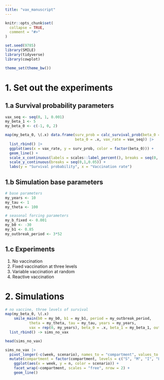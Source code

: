 ```yaml
---
title: "vax_manuscript"
---
```


```r
knitr::opts_chunk$set(
  collapse = TRUE,
  comment = "#>"
)
```

```r
set.seed(9785)
library(SMILE)
library(tidyverse)
library(cowplot)
```

```r
theme_set(theme_bw())
```

# 1. Set out the experiments 

## 1.a Survival probability parameters
```r
vax_seq <- seq(0, 1, 0.001)
my_beta_1 <- 5
my_beta_0 <- c(-1, 0, 2)

map(my_beta_0, \(.x) data.frame(surv_prob = calc_survival_prob(beta_0 = .x, beta_1 = my_beta_1, vax_rate = vax_seq),
                                beta_0 = .x, vax_rate = vax_seq)) |> 
  list_rbind() |> 
  ggplot(aes(x = vax_rate, y = surv_prob, color = factor(beta_0))) +
  geom_line() +
  scale_x_continuous(labels = scales::label_percent(), breaks = seq(0, 1, 0.1)) +
  scale_y_continuous(breaks = seq(0,1,0.05)) +
  labs(y = "Survival probability", x = "Vaccination rate")
```

## 1.b Simulation base parameters

```r
# base parameters
my_years <- 10
my_tau <- 1
my_theta <- 100

# seasonal forcing parameters
my_b_fixed <- 0.001
my_b0 <- -30
my_b1 <- 0.85
my_outbreak_period <- 3*52

```

## 1.c Experiments
1.    No vaccination
1.    Fixed vaccination at three levels
1.    Variable vaccination at random
1.    Reactive vaccination


# 2. Simulations 

```r
# no vaccine, three levels of survival
map(my_beta_0, \(.x) 
    smile_main(b0 = my_b0, b1 = my_b1, period = my_outbreak_period,
           theta = my_theta, tau = my_tau, years = my_years,
           vax = rep(0, my_years), beta_0 = .x, beta_1 = my_beta_1, output_df = TRUE) |> mutate(scenario = paste("beta_0 =", .x))) |> 
  list_rbind() -> sims_no_vax

head(sims_no_vax)
```


```r
sims_no_vax |> 
  pivot_longer(-c(week, scenario), names_to = "compartment", values_to = "n") |> 
  mutate(compartment = factor(compartment, levels = c("S", "M", "I", "L", "E", "Z"))) %>% 
    ggplot(aes(x = week, y = n, color = scenario)) +
    facet_wrap(~compartment, scales = "free", nrow = 2) +
    geom_line()
```


